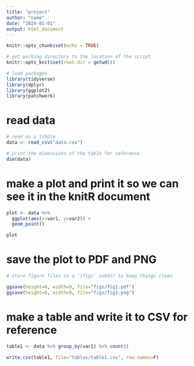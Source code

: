 ```yaml
---
title: "project"
author: "name"
date: "2024-01-01"
output: html_document
---
```


```r
knitr::opts_chunk$set(echo = TRUE)

# set working directory to the location of the script
knitr::opts_knit$set(root.dir = getwd())

# load packages
library(tidyverse)
library(dplyr)
library(ggplot2)
library(patchwork)
```

# read data
``` r
# read as a tibble
data <- read_csv("data.csv")

# print the dimensions of the table for reference
dim(data)
```

# make a plot and print it so we can see it in the knitR document
``` r
plot <- data %>% 
  ggplot(aes(x=var1, y=var2)) + 
  geom_point()

plot
```

# save the plot to PDF and PNG
```r

# store figure files in a '/figs' subdir to keep things clean

ggsave(height=6, width=9, file="figs/fig1.pdf")
ggsave(height=6, width=9, file="figs/fig1.png")

```

# make a table and write it to CSV for reference
```r

table1 <- data %>% group_by(var1) %>% count()

write.csv(table1, file="tables/table1.csv", row.names=F)

```

